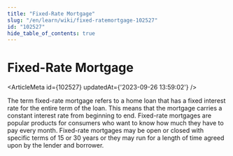 ```yaml
---
title: "Fixed-Rate Mortgage"
slug: "/en/learn/wiki/fixed-ratemortgage-102527"
id: "102527"
hide_table_of_contents: true
---
```



# Fixed-Rate Mortgage

<ArticleMeta id={102527} updatedAt={'2023-09-26 13:59:02'} />
<div className='border-solid border-b border-t-0 my-4 border-[var(--ifm-color-gray-300)]' />

The term fixed-rate mortgage refers to a home loan that has a fixed interest rate for the entire term of the loan. This means that the mortgage carries a constant interest rate from beginning to end. Fixed-rate mortgages are popular products for consumers who want to know how much they have to pay every month. Fixed-rate mortgages may be open or closed with specific terms of 15 or 30 years or they may run for a length of time agreed upon by the lender and borrower.
